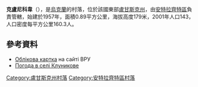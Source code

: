 {{coord|47|53|25|N|39|19|24|E|scale:100000|display=title}}

'''克盧尼科韋'''（{{lang-uk|Клуникове}}），是[[烏克蘭|烏克蘭]]的村落，位於該國東部[[盧甘斯克州|盧甘斯克州]]，由[[安特拉齊特區|安特拉齊特區]]負責管轄，始建於1957年，面積0.89平方公里，海拔高度179米，2001年人口143，人口密度每平方公里160.3人。

==參考資料==
* [http://w1.c1.rada.gov.ua/pls/z7503/A005?rdat1=01.05.2014&rf7571=17839 Облікова картка] на сайті ВРУ
* [http://weather.in.ua/ua/lyganskaja/10741 Погода в селі Клуникове] {{Wayback|url=http://weather.in.ua/ua/lyganskaja/10741 |date=20220321205929 }}

{{DEFAULTSORT:Клуникове}}
[[Category:盧甘斯克州村落|Category:盧甘斯克州村落]]
[[Category:安特拉齊特區村落|Category:安特拉齊特區村落]]


{{Luhansk-geo-stub}}